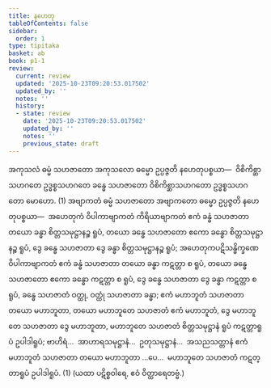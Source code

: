 ```yaml
---
title: နဟေတု
tableOfContents: false
sidebar:
  order: 1
type: tipitaka
basket: ab
book: p1-1
review:
  current: review
  updated: '2025-10-23T09:20:53.017502'
  updated_by: ''
  notes: ''
  history:
  - state: review
    date: '2025-10-23T09:20:53.017502'
    updated_by: ''
    notes: ''
    previous_state: draft
---
```



<ReviewStatus review={frontmatter.review} showDetails={true} />

<HypothesisAnnotation frontmatter={frontmatter} />

<DynamicBreadcrumb />

<Division number="104" book="p1-1" e="ch" v="36" p="39">

<Paragraph number="411" book="p1-1">
အကုသလံ ဓမ္မံ သဟဇာတော အကုသလော ဓမ္မော ဥပ္ပဇ္ဇတိ နဟေတုပစ္စယာ—  ဝိစိကိစ္ဆာသဟဂတေ ဥဒ္ဓစ္စသဟဂတေ ခန္ဓေ သဟဇာတော ဝိစိကိစ္ဆာသဟဂတော ဥဒ္ဓစ္စသဟဂတော မောဟော. (1)
</Paragraph>

<Paragraph number="412" book="p1-1">
အဗျာကတံ ဓမ္မံ သဟဇာတော အဗျာကတော ဓမ္မော ဥပ္ပဇ္ဇတိ နဟေတုပစ္စယာ—  အဟေတုကံ ဝိပါကာဗျာကတံ ကိရိယာဗျာကတံ ဧကံ ခန္ဓံ သဟဇာတာ တယော ခန္ဓာ စိတ္တသမုဋ္ဌာနဉ္စ ရူပံ, တယော ခန္ဓေ သဟဇာတော ဧကော ခန္ဓော စိတ္တသမုဋ္ဌာနဉ္စ ရူပံ, ဒွေ ခန္ဓေ သဟဇာတာ ဒွေ ခန္ဓာ စိတ္တသမုဋ္ဌာနဉ္စ ရူပံ; အဟေတုကပဋိသန္ဓိက္ခဏေ ဝိပါကာဗျာကတံ ဧကံ ခန္ဓံ သဟဇာတာ တယော ခန္ဓာ ကဋတ္တာ စ ရူပံ, တယော ခန္ဓေ သဟဇာတော ဧကော ခန္ဓော ကဋတ္တာ စ ရူပံ, ဒွေ ခန္ဓေ သဟဇာတာ ဒွေ ခန္ဓာ ကဋတ္တာ စ ရူပံ, ခန္ဓေ သဟဇာတံ ဝတ္ထု, ဝတ္ထုံ သဟဇာတာ ခန္ဓာ; ဧကံ မဟာဘူတံ သဟဇာတာ တယော မဟာဘူတာ, တယော မဟာဘူတေ သဟဇာတံ ဧကံ မဟာဘူတံ, ဒွေ မဟာဘူတေ သဟဇာတာ ဒွေ မဟာဘူတာ, မဟာဘူတေ သဟဇာတံ စိတ္တသမုဋ္ဌာနံ ရူပံ ကဋတ္တာရူပံ ဥပါဒါရူပံ; ဗာဟိရံ…  အာဟာရသမုဋ္ဌာနံ…  ဥတုသမုဋ္ဌာနံ…  အသညသတ္တာနံ ဧကံ မဟာဘူတံ သဟဇာတာ တယော မဟာဘူတာ …ပေ…  မဟာဘူတေ သဟဇာတံ ကဋတ္တာရူပံ ဥပါဒါရူပံ. (1)

</Paragraph>
</Division>

<Paragraph number="413" type="center" book="p1-1">
(ယထာ ပဋိစ္စဝါရေ, ဧဝံ ဝိတ္ထာရေတဗ္ဗံ.)
</Paragraph>